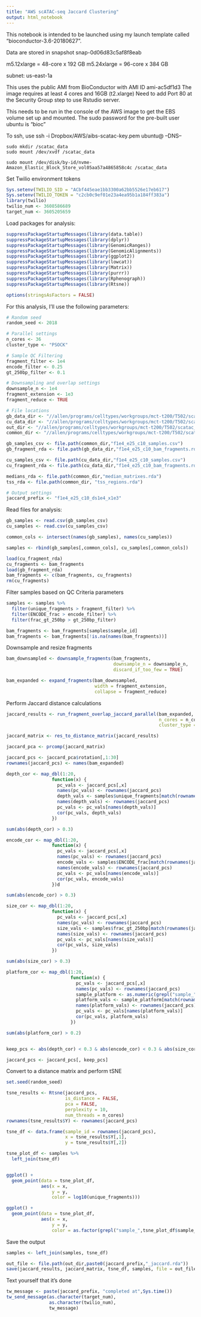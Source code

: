 ```yaml
---
title: "AWS scATAC-seq Jaccard Clustering"
output: html_notebook
---
```


This notebook is intended to be launched using my launch template called "bioconductor-3.6-20180627". 

Data are stored in snapshot snap-0d06d83c5af8f8eab

m5.12xlarge = 48-core x 192 GB
m5.24xlarge = 96-core x 384 GB

subnet: us-east-1a

This uses the public AMI from BioConductor with AMI ID ami-ac5df1d3
The image requires at least 4 cores and 16GB (t2.xlarge)
Need to add Port 80 at the Security Group step to use Rstudio server.

This needs to be run in the console of the AWS image to get the EBS volume set up and mounted. The sudo password for the pre-built user ubuntu is "bioc"

To ssh, use 
ssh -i Dropbox/AWS/aibs-scatac-key.pem ubuntu@ --DNS--
```
sudo mkdir /scatac_data
sudo mount /dev/xvdf /scatac_data

sudo mount /dev/disk/by-id/nvme-Amazon_Elastic_Block_Store_vol05aa57a4865858c4c /scatac_data
```

Set Twilio environment tokens
```r
Sys.setenv(TWILIO_SID = "ACbf445eae1bb3300a62bb5526e17eb617")
Sys.setenv(TWILIO_TOKEN = "c2cb0c9ef01e23a4ea95b1a184ff383a")
library(twilio)
twilio_num <- 3608586689
target_num <- 3605205659
```

Load packages for analysis:
```r
suppressPackageStartupMessages(library(data.table))
suppressPackageStartupMessages(library(dplyr))
suppressPackageStartupMessages(library(GenomicRanges))
suppressPackageStartupMessages(library(GenomicAlignments))
suppressPackageStartupMessages(library(ggplot2))
suppressPackageStartupMessages(library(lowcat))
suppressPackageStartupMessages(library(Matrix))
suppressPackageStartupMessages(library(purrr))
suppressPackageStartupMessages(library(Rphenograph))
suppressPackageStartupMessages(library(Rtsne))

options(stringsAsFactors = FALSE)
```

For this analysis, I'll use the following parameters:
```r
# Random seed
random_seed <- 2018

# Parallel settings
n_cores <- 36
cluster_type <- "PSOCK"

# Sample QC Filtering
fragment_filter <- 1e4
encode_filter <- 0.25
gt_250bp_filter <- 0.1

# Downsampling and overlap settings
downsample_n <- 1e4
fragment_extension <- 1e3
fragment_reduce <- TRUE

# File locations
gb_data_dir <- "//allen/programs/celltypes/workgroups/mct-t200/T502/scatac_analysis/doc/paper/2018-07-10_paper_analysis/"
cu_data_dir <- "//allen/programs/celltypes/workgroups/mct-t200/T502/scatac_analysis/doc/paper/2019-01-11_GSE111586_analysis/"
out_dir <- "//allen/programs/celltypes/workgroups/mct-t200/T502/scatac_analysis/doc/paper/2019-01-11_Graybuck_and_GSE111586/"
common_dir <- "//allen/programs/celltypes/workgroups/mct-t200/T502/scatac_analysis/doc/paper/common/"

gb_samples_csv <- file.path(common_dir,"f1e4_e25_c10_samples.csv")
gb_fragment_rda <- file.path(gb_data_dir,"f1e4_e25_c10_bam_fragments.rda")

cu_samples_csv <- file.path(cu_data_dir,"f1e4_e25_c10_samples.csv")
cu_fragment_rda <- file.path(cu_data_dir,"f1e4_e25_c10_bam_fragments.rda")

medians_rda <- file.path(common_dir,"median_matrixes.rda")
tss_rda <- file.path(common_dir, "tss_regions.rda")

# Output settings
jaccard_prefix <- "f1e4_e25_c10_ds1e4_x1e3"
```

Read files for analysis:
```r
gb_samples <- read.csv(gb_samples_csv)
cu_samples <- read.csv(cu_samples_csv)

common_cols <- intersect(names(gb_samples), names(cu_samples))

samples <- rbind(gb_samples[,common_cols], cu_samples[,common_cols])

load(cu_fragment_rda)
cu_fragments <- bam_fragments
load(gb_fragment_rda)
bam_fragments <- c(bam_fragments, cu_fragments)
rm(cu_fragments)

```

Filter samples based on QC Criteria parameters
```r
samples <- samples %>%
  filter(unique_fragments > fragment_filter) %>%
  filter(ENCODE_frac > encode_filter) %>%
  filter(frac_gt_250bp > gt_250bp_filter)

bam_fragments <- bam_fragments[samples$sample_id]
bam_fragments <- bam_fragments[!is.na(names(bam_fragments))]
```

Downsample and resize fragments
```r
bam_downsampled <- downsample_fragments(bam_fragments,
                                        downsample_n = downsample_n,
                                        discard_if_too_few = TRUE)

bam_expanded <- expand_fragments(bam_downsampled,
                                 width = fragment_extension,
                                 collapse = fragment_reduce)
```

Perform Jaccard distance calculations
```r
jaccard_results <- run_fragment_overlap_jaccard_parallel(bam_expanded,
                                                         n_cores = n_cores,
                                                         cluster_type = cluster_type)
```

```r
jaccard_matrix <- res_to_distance_matrix(jaccard_results)

jaccard_pca <- prcomp(jaccard_matrix)

jaccard_pcs <- jaccard_pca$rotation[,1:30]
rownames(jaccard_pcs) <- names(bam_expanded)

depth_cor <- map_dbl(1:20,
                 function(x) {
                   pc_vals <- jaccard_pcs[,x]
                   names(pc_vals) <- rownames(jaccard_pcs)
                   depth_vals <- samples$unique_fragments[match(rownames(jaccard_pcs), samples$sample_id)]
                   names(depth_vals) <- rownames(jaccard_pcs)
                   pc_vals <- pc_vals[names(depth_vals)]
                   cor(pc_vals, depth_vals)
                 })

sum(abs(depth_cor) > 0.3)

encode_cor <- map_dbl(1:20,
                 function(x) {
                   pc_vals <- jaccard_pcs[,x]
                   names(pc_vals) <- rownames(jaccard_pcs)
                   encode_vals <- samples$ENCODE_frac[match(rownames(jaccard_pcs), samples$sample_id)]
                   names(encode_vals) <- rownames(jaccard_pcs)
                   pc_vals <- pc_vals[names(encode_vals)]
                   cor(pc_vals, encode_vals)
                 })d

sum(abs(encode_cor) > 0.3)

size_cor <- map_dbl(1:20,
                 function(x) {
                   pc_vals <- jaccard_pcs[,x]
                   names(pc_vals) <- rownames(jaccard_pcs)
                   size_vals <- samples$frac_gt_250bp[match(rownames(jaccard_pcs), samples$sample_id)]
                   names(size_vals) <- rownames(jaccard_pcs)
                   pc_vals <- pc_vals[names(size_vals)]
                   cor(pc_vals, size_vals)
                 })

sum(abs(size_cor) > 0.3)

platform_cor <- map_dbl(1:20,
                        function(x) {
                          pc_vals <- jaccard_pcs[,x]
                          names(pc_vals) <- rownames(jaccard_pcs)
                          sample_platform <- as.numeric(grepl("sample_",samples$sample_id))
                          platform_vals <- sample_platform[match(rownames(jaccard_pcs), samples$sample_id)]
                          names(platform_vals) <- rownames(jaccard_pcs)
                          pc_vals <- pc_vals[names(platform_vals)]
                          cor(pc_vals, platform_vals)
                        })

sum(abs(platform_cor) > 0.2)


keep_pcs <- abs(depth_cor) < 0.3 & abs(encode_cor) < 0.3 & abs(size_cor) < 0.3

jaccard_pcs <- jaccard_pcs[, keep_pcs]
```


Convert to a distance matrix and perform tSNE
```r

set.seed(random_seed)

tsne_results <- Rtsne(jaccard_pcs,
                      is_distance = FALSE,
                      pca = FALSE,
                      perplexity = 10,
                      num_threads = n_cores)
rownames(tsne_results$Y) <- rownames(jaccard_pcs)

tsne_df <- data.frame(sample_id = rownames(jaccard_pcs),
                      x = tsne_results$Y[,1],
                      y = tsne_results$Y[,2])

```

```r

tsne_plot_df <- samples %>%
  left_join(tsne_df)


ggplot() +
  geom_point(data = tsne_plot_df,
             aes(x = x,
                 y = y,
                 color = log10(unique_fragments)))

ggplot() +
  geom_point(data = tsne_plot_df,
             aes(x = x,
                 y = y,
                 color = as.factor(grepl("sample_",tsne_plot_df$sample_id))))
```


Save the output
```r
samples <- left_join(samples, tsne_df)

out_file <- file.path(out_dir,paste0(jaccard_prefix,"_jaccard.rda"))
save(jaccard_results, jaccard_matrix, tsne_df, samples, file = out_file)
```


Text yourself that it's done
```r
tw_message <- paste(jaccard_prefix, "completed at",Sys.time())
tw_send_message(as.character(target_num), 
                as.character(twilio_num),
                tw_message)
```